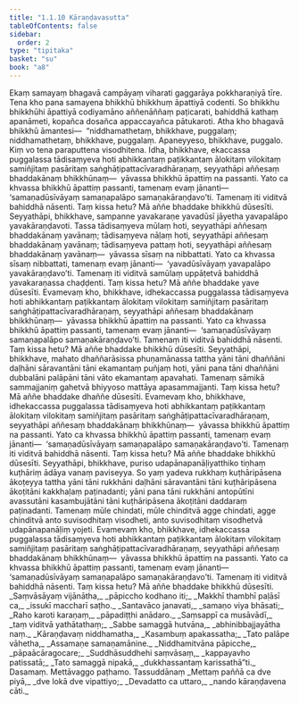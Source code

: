 ```yaml
---
title: "1.1.10 Kāraṇḍavasutta"
tableOfContents: false
sidebar:
  order: 2
type: "tipitaka"
basket: "su"
book: "a8"
---
```



<DynamicBreadcrumb />

<Division number="10" book="a8">

<Paragraph number="77" book="a8">
Ekaṃ samayaṃ bhagavā campāyaṃ viharati gaggarāya pokkharaṇiyā tīre. Tena kho pana samayena bhikkhū bhikkhuṃ āpattiyā codenti. So bhikkhu bhikkhūhi āpattiyā codiyamāno aññenāññaṃ paṭicarati, bahiddhā kathaṃ apanāmeti, kopañca dosañca appaccayañca pātukaroti.
</Paragraph>

<Paragraph number="78" book="a8">
Atha kho bhagavā bhikkhū āmantesi—  “niddhamathetaṃ, bhikkhave, puggalaṃ; niddhamathetaṃ, bhikkhave, puggalaṃ. Apaneyyeso, bhikkhave, puggalo. Kiṃ vo tena paraputtena visodhitena. Idha, bhikkhave, ekaccassa puggalassa tādisaṃyeva hoti abhikkantaṃ paṭikkantaṃ ālokitaṃ vilokitaṃ samiñjitaṃ pasāritaṃ saṅghāṭipattacīvaradhāraṇaṃ, seyyathāpi aññesaṃ bhaddakānaṃ bhikkhūnaṃ—  yāvassa bhikkhū āpattiṃ na passanti. Yato ca khvassa bhikkhū āpattiṃ passanti, tamenaṃ evaṃ jānanti—  ‘samaṇadūsīvāyaṃ samaṇapalāpo samaṇakāraṇḍavo’ti. Tamenaṃ iti viditvā bahiddhā nāsenti. Taṃ kissa hetu? Mā aññe bhaddake bhikkhū dūsesīti.
</Paragraph>

<Paragraph number="79" book="a8">
Seyyathāpi, bhikkhave, sampanne yavakaraṇe yavadūsī jāyetha yavapalāpo yavakāraṇḍavoti. Tassa tādisaṃyeva mūlaṃ hoti, seyyathāpi aññesaṃ bhaddakānaṃ yavānaṃ; tādisaṃyeva nāḷaṃ hoti, seyyathāpi aññesaṃ bhaddakānaṃ yavānaṃ; tādisaṃyeva pattaṃ hoti, seyyathāpi aññesaṃ bhaddakānaṃ yavānaṃ—  yāvassa sīsaṃ na nibbattati. Yato ca khvassa sīsaṃ nibbattati, tamenaṃ evaṃ jānanti—  ‘yavadūsīvāyaṃ yavapalāpo yavakāraṇḍavo’ti. Tamenaṃ iti viditvā samūlaṃ uppāṭetvā bahiddhā yavakaraṇassa chaḍḍenti. Taṃ kissa hetu? Mā aññe bhaddake yave dūsesīti.
</Paragraph>

<Paragraph number="80" book="a8">
Evamevaṃ kho, bhikkhave, idhekaccassa puggalassa tādisaṃyeva hoti abhikkantaṃ paṭikkantaṃ ālokitaṃ vilokitaṃ samiñjitaṃ pasāritaṃ saṅghāṭipattacīvaradhāraṇaṃ, seyyathāpi aññesaṃ bhaddakānaṃ bhikkhūnaṃ—  yāvassa bhikkhū āpattiṃ na passanti. Yato ca khvassa bhikkhū āpattiṃ passanti, tamenaṃ evaṃ jānanti—  ‘samaṇadūsīvāyaṃ samaṇapalāpo samaṇakāraṇḍavo’ti. Tamenaṃ iti viditvā bahiddhā nāsenti. Taṃ kissa hetu? Mā aññe bhaddake bhikkhū dūsesīti.
</Paragraph>

<Paragraph number="81" book="a8">
Seyyathāpi, bhikkhave, mahato dhaññarāsissa phuṇamānassa tattha yāni tāni dhaññāni daḷhāni sāravantāni tāni ekamantaṃ puñjaṃ hoti, yāni pana tāni dhaññāni dubbalāni palāpāni tāni vāto ekamantaṃ apavahati. Tamenaṃ sāmikā sammajjaniṃ gahetvā bhiyyoso mattāya apasammajjanti. Taṃ kissa hetu? Mā aññe bhaddake dhaññe dūsesīti. Evamevaṃ kho, bhikkhave, idhekaccassa puggalassa tādisaṃyeva hoti abhikkantaṃ paṭikkantaṃ ālokitaṃ vilokitaṃ samiñjitaṃ pasāritaṃ saṅghāṭipattacīvaradhāraṇaṃ, seyyathāpi aññesaṃ bhaddakānaṃ bhikkhūnaṃ—  yāvassa bhikkhū āpattiṃ na passanti. Yato ca khvassa bhikkhū āpattiṃ passanti, tamenaṃ evaṃ jānanti—  ‘samaṇadūsīvāyaṃ samaṇapalāpo samaṇakāraṇḍavo’ti. Tamenaṃ iti viditvā bahiddhā nāsenti. Taṃ kissa hetu? Mā aññe bhaddake bhikkhū dūsesīti.
</Paragraph>

<Paragraph number="82" book="a8">
Seyyathāpi, bhikkhave, puriso udapānapanāḷiyatthiko tiṇhaṃ kuṭhāriṃ ādāya vanaṃ paviseyya. So yaṃ yadeva rukkhaṃ kuṭhāripāsena ākoṭeyya tattha yāni tāni rukkhāni daḷhāni sāravantāni tāni kuṭhāripāsena ākoṭitāni kakkhaḷaṃ paṭinadanti; yāni pana tāni rukkhāni antopūtīni avassutāni kasambujātāni tāni kuṭhāripāsena ākoṭitāni daddaraṃ paṭinadanti. Tamenaṃ mūle chindati, mūle chinditvā agge chindati, agge chinditvā anto suvisodhitaṃ visodheti, anto suvisodhitaṃ visodhetvā udapānapanāḷiṃ yojeti. Evamevaṃ kho, bhikkhave, idhekaccassa puggalassa tādisaṃyeva hoti abhikkantaṃ paṭikkantaṃ ālokitaṃ vilokitaṃ samiñjitaṃ pasāritaṃ saṅghāṭipattacīvaradhāraṇaṃ, seyyathāpi aññesaṃ bhaddakānaṃ bhikkhūnaṃ—  yāvassa bhikkhū āpattiṃ na passanti. Yato ca khvassa bhikkhū āpattiṃ passanti, tamenaṃ evaṃ jānanti—  ‘samaṇadūsīvāyaṃ samaṇapalāpo samaṇakāraṇḍavo’ti. Tamenaṃ iti viditvā bahiddhā nāsenti. Taṃ kissa hetu? Mā aññe bhaddake bhikkhū dūsesīti.
</Paragraph>

<Paragraph number="83" type="verses" book="a8">
_Saṃvāsāyaṃ vijānātha,_  
_pāpiccho kodhano iti;_  
_Makkhī thambhī paḷāsī ca,_  
_issukī maccharī saṭho._  

</Paragraph>

<Paragraph number="84" type="verses" book="a8">
_Santavāco janavati,_  
_samaṇo viya bhāsati;_  
_Raho karoti karaṇaṃ,_  
_pāpadiṭṭhi anādaro._  

</Paragraph>

<Paragraph number="85" type="verses" book="a8">
_Saṃsappī ca musāvādī,_  
_taṃ viditvā yathātathaṃ;_  
_Sabbe samaggā hutvāna,_  
_abhinibbajjayātha naṃ._  

</Paragraph>

<Paragraph number="86" type="verses" book="a8">
_Kāraṇḍavaṃ niddhamatha,_  
_Kasambuṃ apakassatha;_  
_Tato palāpe vāhetha,_  
_Assamaṇe samaṇamānine._  

</Paragraph>

<Paragraph number="87" type="verses" book="a8">
_Niddhamitvāna pāpicche,_  
_pāpaācāragocare;_  
_Suddhāsuddhehi saṃvāsaṃ,_  
_kappayavho patissatā;_  
_Tato samaggā nipakā,_  
_dukkhassantaṃ karissathā”ti._  


</Paragraph>
</Division>

<Paragraph number="88" type="center" book="a8">
Dasamaṃ.



</Paragraph>

<Paragraph number="89" type="center" book="a8">
Mettāvaggo paṭhamo.



</Paragraph>

<Paragraph number="90" type="center" book="a8">
Tassuddānaṃ


</Paragraph>

<Paragraph number="91" type="verses" book="a8">
_Mettaṃ paññā ca dve piyā,_  
_dve lokā dve vipattiyo;_  
_Devadatto ca uttaro,_  
_nando kāraṇḍavena cāti._
</Paragraph>